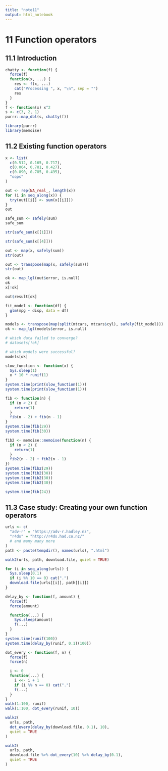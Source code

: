 ```yaml
---
title: "note11"
output: html_notebook
---
```


# 11 Function operators

## 11.1 Introduction

```r
chatty <- function(f) {
  force(f)
  function(x, ...) {
    res <- f(x, ...)
    cat("Processing ", x, "\n", sep = "")
    res
  }
}
f <- function(x) x^2
s <- c(3, 2, 1)
purrr::map_dbl(s, chatty(f))
```

```r
library(purrr)
library(memoise)
```

## 11.2 Existing function operators

```r
x <- list(
  c(0.512, 0.165, 0.717),
  c(0.064, 0.781, 0.427),
  c(0.890, 0.785, 0.495),
  "oops"
)

out <- rep(NA_real_, length(x))
for (i in seq_along(x)) {
  try(out[[i]] <- sum(x[[i]]))
}
out
```

```r
safe_sum <- safely(sum)
safe_sum
```

```r
str(safe_sum(x[[1]]))
```

```r
str(safe_sum(x[[4]]))
```

```r
out <- map(x, safely(sum))
str(out)
```

```r
out <- transpose(map(x, safely(sum)))
str(out)
```

```r
ok <- map_lgl(out$error, is.null)
ok
x[!ok]
```

```r
out$result[ok]
```

```r
fit_model <- function(df) {
  glm(mpg ~ disp, data = df)
}

models <- transpose(map(split(mtcars, mtcars$cyl), safely(fit_model)))
ok <- map_lgl(models$error, is.null)

# which data failed to converge?
# datasets[!ok]

# which models were successful?
models[ok]
```

```r
slow_function <- function(x) {
  Sys.sleep(1)
  x * 10 * runif(1)
}
system.time(print(slow_function(1)))
system.time(print(slow_function(1)))
```

```r
fib <- function(n) {
  if (n < 2) {
    return(1)
  }
  fib(n - 2) + fib(n - 1)
}
system.time(fib(29))
system.time(fib(30))
```

```r
fib2 <- memoise::memoise(function(n) {
  if (n < 2) {
    return(1)
  }
  fib2(n - 2) + fib2(n - 1)
})
system.time(fib2(29))
system.time(fib2(30))
system.time(fib2(30))
system.time(fib2(30))
```

```r
system.time(fib(24))
```

## 11.3 Case study: Creating your own function operators

```r
urls <- c(
  "adv-r" = "https://adv-r.hadley.nz",
  "r4ds" = "http://r4ds.had.co.nz/"
  # and many many more
)
path <- paste(tempdir(), names(urls), ".html")

walk2(urls, path, download.file, quiet = TRUE)
```

```r
for (i in seq_along(urls)) {
  Sys.sleep(0.1)
  if (i %% 10 == 0) cat(".")
  download.file(urls[[i]], path[[i]])
}
```

```r
delay_by <- function(f, amount) {
  force(f)
  force(amount)

  function(...) {
    Sys.sleep(amount)
    f(...)
  }
}
system.time(runif(100))
system.time(delay_by(runif, 0.1)(100))
```

```r
dot_every <- function(f, n) {
  force(f)
  force(n)

  i <- 0
  function(...) {
    i <<- i + 1
    if (i %% n == 0) cat(".")
    f(...)
  }
}
walk(1:100, runif)
walk(1:100, dot_every(runif, 10))
```

```r
walk2(
  urls, path,
  dot_every(delay_by(download.file, 0.1), 10),
  quiet = TRUE
)
```

```r
walk2(
  urls, path,
  download.file %>% dot_every(10) %>% delay_by(0.1),
  quiet = TRUE
)
```
